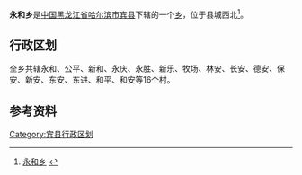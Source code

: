 {{中国乡级行政区
| 行政区全称 = 永和乡
| 上级行政区 = [[黑龙江省|黑龙江省]][[哈尔滨市|哈尔滨市]][[宾县|宾县]]
| 行政区类别 = [[乡|乡]]
| LowerDivisions = 9个村
| 行政区划代码 = 230125201
| 总面积 = 85.4平方公里
| 户籍人口 = 1.67万人
| 常住人口 = 
| 行政区划 = 
| 官方网站 =
| 邮政编码 =150000
| 毗邻行政区 =
}}

'''永和乡'''是[[中国|中国]][[黑龙江省|黑龙江省]][[哈尔滨市|哈尔滨市]][[宾县|宾县]]下辖的一个[[乡|乡]]，位于县城西北<ref>[http://www.chinaquhua.cn/heilongjiang/binxian.html 永和乡] {{webarchive|url=https://web.archive.org/web/20111128150852/http://www.chinaquhua.cn/heilongjiang/binxian.html |date=2011-11-28 }}</ref>。

==行政区划==
全乡共辖永和、公平、新和、永庆、永胜、新乐、牧场、林安、长安、德安、保安、新安、东安、东进、和平、和安等16个村。

==参考资料==
{{reflist}}

{{宾县行政区划}}

[[Category:宾县行政区划|Category:宾县行政区划]]